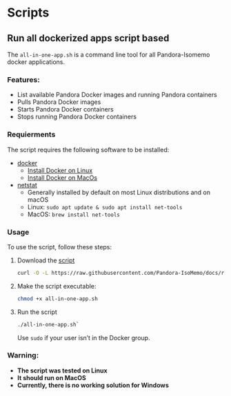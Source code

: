 # Scripts

## Run all dockerized apps script based

The `all-in-one-app.sh` is a command line tool for all Pandora-Isomemo docker
applications. 

### Features:

- List available Pandora Docker images and running Pandora containers
- Pulls Pandora Docker images
- Starts Pandora Docker containers
- Stops running Pandora Docker containers

### Requierments

The script requires the following software to be installed:

* [docker](https://docs.docker.com/)
    * [Install Docker on Linux](https://docs.docker.com/desktop/install/linux-install/)
    * [Install Docker on MacOs](https://docs.docker.com/desktop/install/mac-install/)
* [netstat](https://linux.die.net/man/8/netstat)
    * Generally installed by default on most Linux distributions and on macOS
    * Linux: `sudo apt update & sudo apt install net-tools`
    * MacOS: `brew install net-tools`

### Usage

To use the script, follow these steps:

1. Download the [script](https://github.com/Pandora-IsoMemo/docs/blob/main/scripts/all-in-one-app.sh)

   ```bash
   curl -O -L https://raw.githubusercontent.com/Pandora-IsoMemo/docs/refs/heads/main/scripts/all-in-one-app.sh
   ```

3. Make the script executable: 

   ```bash
   chmod +x all-in-one-app.sh
   ```
4. Run the script

   ```bash
   ./all-in-one-app.sh`
   ```

   Use `sudo` if your user isn't in the Docker group.


::: {.callout-warning icon=false}
### Warning:

* **The script was tested on Linux**
* **It should run on MacOS**
* **Currently, there is no working solution for Windows**
:::
